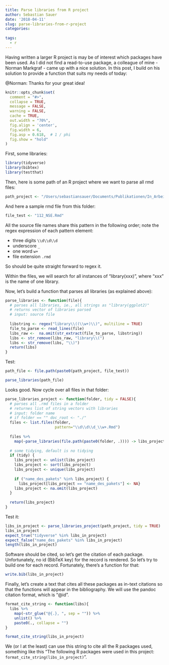 ```yaml
---
title: Parse libraries from R project
author: Sebastian Sauer
date: '2018-04-11'
slug: parse-libraries-from-r-project
categories:
  
tags:
  - r
---
```



Having written a larger R project is may be of interest which packages have been used. As I did not find a read-to-use package, a colleague of mine - Norman Markgraf - came up with a nice solution. In this post, I build on his solution to provide a function that suits my needs of today:

@Norman: Thanks for your great idea!


```r
knitr::opts_chunk$set(
  comment = "#>",
  collapse = TRUE,
  message = FALSE,
  warning = FALSE,
  cache = TRUE,
  out.width = "70%",
  fig.align = 'center',
  fig.width = 6,
  fig.asp = 0.618,  # 1 / phi
  fig.show = "hold"
)

```


First, some libraries:

```r
library(tidyverse)
library(bibtex)
library(testthat)
```


Then, here is some path of an R project where we want to parse all rmd files:

```r
path_project <- "/Users/sebastiansauer/Documents/Publikationen/In_Arbeit/Statistik__21/"
```

And here a sample rmd file from this folder:

```r
file_test <- "112_NSE.Rmd"
```

All the source file names share this pattern in the following order; note the regex expression of each pattern element:

- three digits `\\d\\d\\d`
- underscore `_`
- one word `w+`
- file extension `.rmd`


So should be quite straight forward to regex it.


Within the files, we will search for all instances of "library(xxx)", where "xxx" is the name of one library.


Now, let's build a function that parses all libraries (as explained above):


```r
parse_libraries <- function(file){
  # parses all libraries, ie., all strings as "library(ggplot2)"
  # returns vector of libraries parsed
  # input: source file
  
  libstring <- regex("library\\((\\w+)\\)", multiline = TRUE)
  file_to_parse <- read_lines(file)
  libs_raw <-  na.omit(str_extract(file_to_parse, libstring))
  libs <- str_remove(libs_raw, "library\\(")
  libs <- str_remove(libs, "\\)")
  return(libs)
}
```


Test:

```r

path_file <- file.path(paste0(path_project, file_test))

parse_libraries(path_file)
```


Looks good. Now cycle over all files in that folder:


```r
parse_libraries_project <- function(folder, tidy = FALSE){
  # parses all .rmd files in a folder
  # returnes list of string vectors with libraries
  # input: folder name
  # if folder == "" doc_root <- "./"
  files <- list.files(folder, 
                      pattern="\\d\\d\\d_\\w+.Rmd")
   
  files %>% 
    map(~parse_libraries(file.path(paste0(folder, .)))) -> libs_project
  
  # some tidying, default is no tidying
  if (tidy) {
    libs_project <- unlist(libs_project) 
    libs_project <- sort(libs_project)
    libs_project <- unique(libs_project)
    
    if ("name_des_pakets" %in% libs_project) {
      libs_project[libs_project == "name_des_pakets"] <- NA}
    libs_project <- na.omit(libs_project)
  }
  
  return(libs_project)
}
```


Test it:

```r
libs_in_project <- parse_libraries_project(path_project, tidy = TRUE)
libs_in_project
expect_true("tidyverse" %in% libs_in_project)
expect_false("name_des_pakets" %in% libs_in_project)
length(libs_in_project)
```




Software should be cited, so let's get the citation of each package. Unfortunately, no id (BibTeX key) for the record is rendered. So let's try to build one for each record. Fortunately, there's a function for that:

```r
write.bib(libs_in_project)
```


Finally, let's create a text that cites all these packages as in-text citations so that the functions will appear in the bibliography. We will use the pandoc citation format, which is "@id".

```r
format_cite_string <- function(libs){
  libs %>% 
    map(~str_glue("@{.}, ", sep = "")) %>% 
    unlist() %>% 
    paste0(., collapse = "")
}
```


```r
format_cite_string(libs_in_project)
```


We (or I at the least) can use this string to cite all the R packages used, something like this "The following R packages were used in this project: `format_cite_string(libs_in_project)`".


